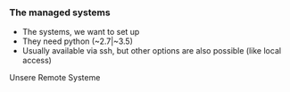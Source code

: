 ### The managed systems

- The systems, we want to set up
- They need python (~2.7|~3.5)
- Usually available via ssh, but other options are also possible (like local access)

<Notes>

Unsere Remote Systeme

</Notes> 
